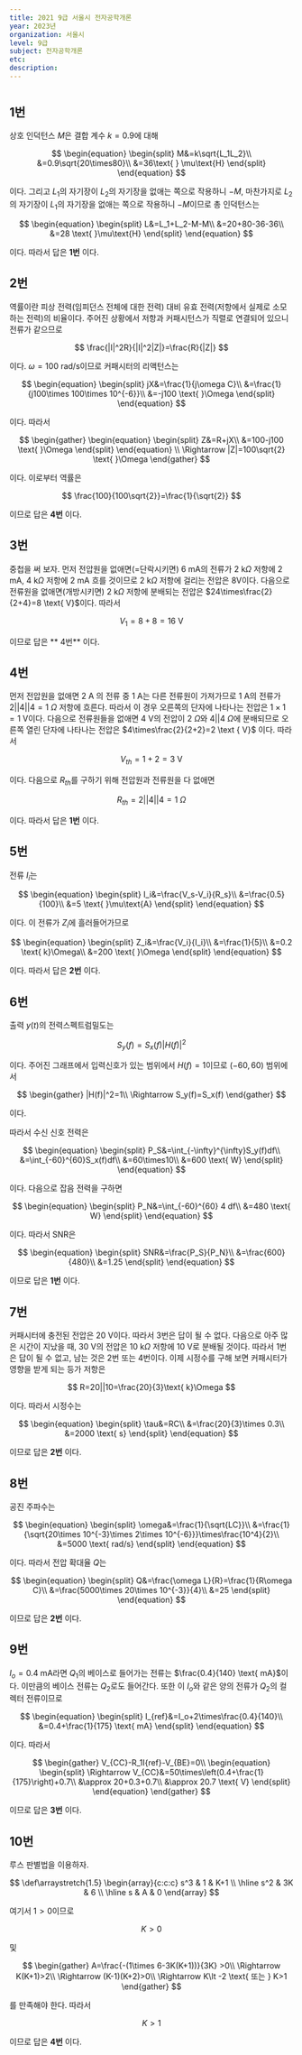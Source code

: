 ```yaml
---
title: 2021 9급 서울시 전자공학개론
year: 2023년
organization: 서울시
level: 9급
subject: 전자공학개론
etc:
description:
---
```


#

## 1번

상호 인덕턴스 $M$은 결합 계수 $k=0.9$에 대해

$$
\begin{equation}
   \begin{split}
      M&=k\sqrt{L_1L_2}\\
      &=0.9\sqrt{20\times80}\\
      &=36\text{ } \mu\text{H}
   \end{split}
\end{equation}
$$

이다. 그리고 $L_1$의 자기장이 $L_2$의 자기장을 없애는 쪽으로 작용하니 $-M$, 마찬가지로 $L_2$의 자기장이 $L_1$의 자기장을 없애는 쪽으로 작용하니 $-M$이므로 총 인덕턴스는

$$
\begin{equation}
   \begin{split}
      L&=L_1+L_2-M-M\\
      &=20+80-36-36\\
      &=28 \text{ }\mu\text{H}
   \end{split}
\end{equation}
$$

이다. 따라서 답은 **1번** 이다.

## 2번

역률이란 피상 전력(임피던스 전체에 대한 전력) 대비 유효 전력(저항에서 실제로 소모하는 전력)의 비율이다.
주어진 상황에서 저항과 커패시턴스가 직렬로 연결되어 있으니 전류가 같으므로

$$
\frac{|I|^2R}{|I|^2|Z|}=\frac{R}{|Z|}
$$

이다. $\omega=100 \text{ rad/s}$이므로 커패시터의 리액턴스는

$$
\begin{equation}
   \begin{split}
      jX&=\frac{1}{j\omega C}\\
      &=\frac{1}{j100\times 100\times 10^{-6}}\\
      &=-j100 \text{ }\Omega
   \end{split}
\end{equation}
$$

이다. 따라서

$$
\begin{gather}
   \begin{equation}
      \begin{split}
         Z&=R+jX\\
         &=100-j100 \text{ }\Omega
      \end{split}
   \end{equation}
   \\
   \Rightarrow |Z|=100\sqrt{2} \text{ }\Omega
\end{gather}
$$

이다. 이로부터 역률은

$$
\frac{100}{100\sqrt{2}}=\frac{1}{\sqrt{2}}
$$

이므로 답은 **4번** 이다.

## 3번

중첩을 써 보자. 먼저 전압원을 없애면(=단락시키면) $6 \text{ mA}$의 전류가 $2 \text{ k}\Omega$ 저항에 $2 \text{ mA}$, $4 \text{ k}\Omega$ 저항에 $2 \text{ mA}$ 흐를 것이므로 $2 \text { k}\Omega$ 저항에 걸리는 전압은 $8 \text{V}$이다.
다음으로 전류원을 없애면(개방시키면) $2 \text { k}\Omega$ 저항에 분배되는 전압은 $24\times\frac{2}{2+4}=8 \text{ V}$이다.
따라서

$$
V_1=8+8=16 \text { V}
$$

이므로 답은 ** 4번** 이다.

## 4번

먼저 전압원을 없애면 $2 \text { A}$ 의 전류 중 $1 \text{ A}$는 다른 전류원이 가져가므로 $1 \text { A}$의 전류가 $2||4||4=1 \text { }\Omega$ 저항에 흐른다.
따라서 이 경우 오른쪽의 단자에 나타나는 전압은 $1\times 1=1 \text{ V}$이다. 다음으로 전류원들을 없애면 $4 \text { V}$의 전압이 $2 \text{ }\Omega$와 $4||4 \text { }\Omega$에 분배되므로 오른쪽 열린 단자에 나타나는 전압은 $4\times\frac{2}{2+2}=2 \text { V}$
이다. 따라서

$$
V_{th}=1+2=3 \text { V}
$$

이다. 다음으로 $R_{th}$를 구하기 위해 전압원과 전류원을 다 없애면

$$
R_{th}=2||4||4=1 \text{ }\Omega
$$

이다. 따라서 답은 **1번** 이다.

## 5번

전류 $I_i$는

$$
\begin{equation}
   \begin{split}
      I_i&=\frac{V_s-V_i}{R_s}\\
      &=\frac{0.5}{100}\\
      &=5 \text{ }\mu\text{A}
   \end{split}
\end{equation}
$$

이다. 이 전류가 $Z_i$에 흘러들어가므로

$$
\begin{equation}
   \begin{split}
      Z_i&=\frac{V_i}{I_i}\\
      &=\frac{1}{5}\\
      &=0.2 \text{ k}\Omega\\
      &=200 \text{ }\Omega
   \end{split}
\end{equation}
$$

이다. 따라서 답은 **2번** 이다.

## 6번

출력 $y(t)$의 전력스펙트럼밀도는

$$
S_y(f)=S_x(f)|H(f)|^2
$$

이다. 주어진 그래프에서 입력신호가 있는 범위에서 $H(f)=1$이므로 $(-60,60)$ 범위에서

$$
\begin{gather}
   |H(f)|^2=1\\
   \Rightarrow S_y(f)=S_x(f)
\end{gather}
$$

이다.

따라서 수신 신호 전력은

$$
\begin{equation}
   \begin{split}
      P_S&=\int_{-\infty}^{\infty}S_y(f)df\\
      &=\int_{-60}^{60}S_x(f)df\\
      &=60\times10\\
      &=600 \text{ W}
   \end{split}
\end{equation}
$$

이다. 다음으로 잡음 전력을 구하면

$$
\begin{equation}
   \begin{split}
      P_N&=\int_{-60}^{60} 4 df\\
      &=480 \text{ W}
   \end{split}
\end{equation}
$$

이다. 따라서 SNR은

$$
\begin{equation}
   \begin{split}
      SNR&=\frac{P_S}{P_N}\\
      &=\frac{600}{480}\\
      &=1.25
   \end{split}
\end{equation}
$$

이므로 답은 **1번** 이다.

## 7번

커패시터에 충전된 전압은 $20 \text { V}$이다. 따라서 3번은 답이 될 수 없다. 다음으로 아주 많은 시간이 지났을 때, $30 \text { V}$의 전압은 $10 \text { k}\Omega$ 저항에 $10 \text{ V}$로 분배될 것이다.
따라서 1번은 답이 될 수 없고, 남는 것은 2번 또는 4번이다. 이제 시정수를 구해 보면 커패시터가 영향을 받게 되는 등가 저항은

$$
R=20||10=\frac{20}{3}\text{ k}\Omega
$$

이다. 따라서 시정수는

$$
\begin{equation}
   \begin{split}
      \tau&=RC\\
      &=\frac{20}{3}\times 0.3\\
      &=2000 \text{ s}
   \end{split}
\end{equation}
$$

이므로 답은 **2번** 이다.

## 8번

공진 주파수는

$$
\begin{equation}
   \begin{split}
         \omega&=\frac{1}{\sqrt{LC}}\\
         &=\frac{1}{\sqrt{20\times 10^{-3}\times 2\times 10^{-6}}}\times\frac{10^4}{2}\\
         &=5000 \text{ rad/s}
   \end{split}
\end{equation}
$$

이다. 따라서 전압 확대율 $Q$는

$$
\begin{equation}
   \begin{split}
      Q&=\frac{\omega L}{R}=\frac{1}{R\omega C}\\
      &=\frac{5000\times 20\times 10^{-3}}{4}\\
      &=25
   \end{split}
\end{equation}
$$

이므로 답은 **2번** 이다.

## 9번

$I_o=0.4 \text { mA}$라면 $Q_1$의 베이스로 들어가는 전류는 $\frac{0.4}{140} \text{ mA}$이다. 이만큼의 베이스 전류는 $Q_2$로도 들어간다.
또한 이 $I_o$와 같은 양의 전류가 $Q_2$의 컬렉터 전류이므로

$$
\begin{equation}
   \begin{split}
      I_{ref}&=I_o+2\times\frac{0.4}{140}\\
      &=0.4+\frac{1}{175} \text{ mA}
   \end{split}
\end{equation}
$$

이다. 따라서

$$
\begin{gather}
   V_{CC}-R_1I{ref}-V_{BE}=0\\
   \begin{equation}
      \begin{split}
         \Rightarrow V_{CC}&=50\times\left(0.4+\frac{1}{175}\right)+0.7\\
         &\approx 20+0.3+0.7\\
         &\approx 20.7 \text{ V}
      \end{split}
   \end{equation}
\end{gather}
$$

이므로 답은 **3번** 이다.

## 10번

루스 판별법을 이용하자.

$$
\def\arraystretch{1.5}
\begin{array}{c:c:c}
   s^3 & 1 & K+1 \\ \hline
   s^2 & 3K & 6 \\ \hline
   s & A & 0
\end{array}
$$

여기서 $1>0$이므로

$$
K>0
$$

및

$$
\begin{gather}
   A=\frac{-(1\times 6-3K(K+1))}{3K} >0\\
   \Rightarrow K(K+1)>2\\
   \Rightarrow (K-1)(K+2)>0\\
   \Rightarrow K\lt -2 \text{ 또는 } K>1
\end{gather}
$$

를 만족해야 한다. 따라서

$$
K>1
$$

이므로 답은 **4번** 이다.
